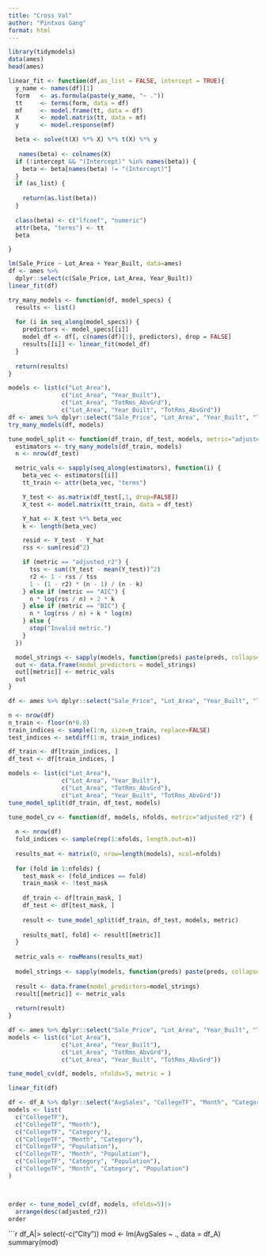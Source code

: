 ```yaml
---
title: "Cross Val"
author: "Pintxos Gang"
format: html
---
```


```r
library(tidymodels)
data(ames)
head(ames)
```




```r
linear_fit <- function(df,as_list = FALSE, intercept = TRUE){
  y_name <- names(df)[1]
  form   <- as.formula(paste(y_name, "~ ."))
  tt     <- terms(form, data = df)          
  mf     <- model.frame(tt, data = df)      
  X      <- model.matrix(tt, data = mf)   
  y      <- model.response(mf)

  beta <- solve(t(X) %*% X) %*% t(X) %*% y  
                          
   names(beta) <- colnames(X)
  if (!intercept && "(Intercept)" %in% names(beta)) {
    beta <- beta[names(beta) != "(Intercept)"]
  }
  if (as_list) {
    
    return(as.list(beta))
  }
  
  class(beta) <- c("lfcoef", "numeric")
  attr(beta, "terms") <- tt
  beta

}

```






```r
lm(Sale_Price ~ Lot_Area + Year_Built, data=ames)
df <- ames %>%
  dplyr::select(c(Sale_Price, Lot_Area, Year_Built))
linear_fit(df)
```

```r
try_many_models <- function(df, model_specs) {
  results <- list()
  
  for (i in seq_along(model_specs)) {
    predictors <- model_specs[[i]]
    model_df <- df[, c(names(df)[1], predictors), drop = FALSE]
    results[[i]] <- linear_fit(model_df)
  }
  
  return(results)
}
```

```r
models <- list(c("Lot_Area"), 
               c("Lot_Area", "Year_Built"), 
               c("Lot_Area", "TotRms_AbvGrd"),
               c("Lot_Area", "Year_Built", "TotRms_AbvGrd"))
df <- ames %>% dplyr::select("Sale_Price", "Lot_Area", "Year_Built", "TotRms_AbvGrd")
try_many_models(df, models)
```



```r
tune_model_split <- function(df_train, df_test, models, metric="adjusted_r2") {
  estimators <- try_many_models(df_train, models)
  n <- nrow(df_test)

  metric_vals <- sapply(seq_along(estimators), function(i) {
    beta_vec <- estimators[[i]]
    tt_train <- attr(beta_vec, "terms")                 

    Y_test <- as.matrix(df_test[,1, drop=FALSE])
    X_test <- model.matrix(tt_train, data = df_test)    

    Y_hat <- X_test %*% beta_vec
    k <- length(beta_vec)

    resid <- Y_test - Y_hat
    rss <- sum(resid^2)

    if (metric == "adjusted_r2") {
      tss <- sum((Y_test - mean(Y_test))^2)
      r2 <- 1 - rss / tss
      1 - (1 - r2) * (n - 1) / (n - k)
    } else if (metric == "AIC") {
      n * log(rss / n) + 2 * k
    } else if (metric == "BIC") {
      n * log(rss / n) + k * log(n)
    } else {
      stop("Invalid metric.")
    }
  })

  model_strings <- sapply(models, function(preds) paste(preds, collapse=", "))
  out <- data.frame(model_predictors = model_strings)
  out[[metric]] <- metric_vals
  out
}

```








```r
df <- ames %>% dplyr::select("Sale_Price", "Lot_Area", "Year_Built", "TotRms_AbvGrd")

n <- nrow(df)
n_train <- floor(n*0.8)
train_indices <- sample(1:n, size=n_train, replace=FALSE)
test_indices <- setdiff(1:n, train_indices)

df_train <- df[train_indices, ]
df_test <- df[train_indices, ]

models <- list(c("Lot_Area"), 
               c("Lot_Area", "Year_Built"), 
               c("Lot_Area", "TotRms_AbvGrd"),
               c("Lot_Area", "Year_Built", "TotRms_AbvGrd"))
tune_model_split(df_train, df_test, models)
```

```r
tune_model_cv <- function(df, models, nfolds, metric="adjusted_r2") {
  
  n <- nrow(df)
  fold_indices <- sample(rep(1:nfolds, length.out=n))
  
  results_mat <- matrix(0, nrow=length(models), ncol=nfolds)
  
  for (fold in 1:nfolds) {
    test_mask <- (fold_indices == fold)
    train_mask <- !test_mask
    
    df_train <- df[train_mask, ]
    df_test <- df[test_mask, ]
    
    result <- tune_model_split(df_train, df_test, models, metric)
    
    results_mat[, fold] <- result[[metric]]
  }
  
  metric_vals <- rowMeans(results_mat)
  
  model_strings <- sapply(models, function(preds) paste(preds, collapse=", "))
  
  result <- data.frame(model_predictors=model_strings)
  result[[metric]] <- metric_vals
  
  return(result)
}
```

```r
df <- ames %>% dplyr::select("Sale_Price", "Lot_Area", "Year_Built", "TotRms_AbvGrd")
models <- list(c("Lot_Area"), 
               c("Lot_Area", "Year_Built"), 
               c("Lot_Area", "TotRms_AbvGrd"),
               c("Lot_Area", "Year_Built", "TotRms_AbvGrd"))

tune_model_cv(df, models, nfolds=5, metric = )
```

```r
linear_fit(df)
```





```r
df <- df_A %>% dplyr::select("AvgSales", "CollegeTF", "Month", "Category", "Population", "City", "Year")
models <- list(
  c("CollegeTF"),
  c("CollegeTF", "Month"),
  c("CollegeTF", "Category"),
  c("CollegeTF", "Month", "Category"),
  c("CollegeTF", "Population"),
  c("CollegeTF", "Month", "Population"),
  c("CollegeTF", "Category", "Population"),
  c("CollegeTF", "Month", "Category", "Population")
)



order <- tune_model_cv(df, models, nfolds=5)|>
  arrange(desc(adjusted_r2))
order
```


```r
df_A|>
  select(-c("City"))
mod <- lm(AvgSales ~ ., data = df_A)
summary(mod)
